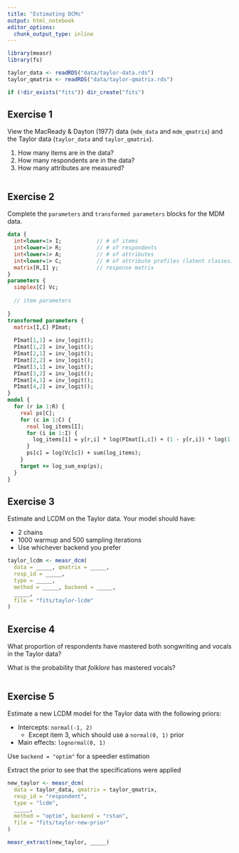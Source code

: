 ```yaml
---
title: "Estimating DCMs"
output: html_notebook
editor_options: 
  chunk_output_type: inline
---
```


```r
library(measr)
library(fs)

taylor_data <- readRDS("data/taylor-data.rds")
taylor_qmatrix <- readRDS("data/taylor-qmatrix.rds")

if (!dir_exists("fits")) dir_create("fits")
```

## Exercise 1

View the MacReady & Dayton (1977) data (`mdm_data` and `mdm_qmatrix`) and the Taylor data (`taylor_data` and `taylor_qmatrix`).

1. How many items are in the data?
2. How many respondents are in the data?
3. How many attributes are measured?

```r

```

## Exercise 2

Complete the `parameters` and `transformed parameters` blocks for the MDM data.

```stan
data {
  int<lower=1> I;           // # of items
  int<lower=1> R;           // # of respondents 
  int<lower=1> A;           // # of attributes
  int<lower=1> C;           // # of attribute profiles (latent classes) 
  matrix[R,I] y;            // response matrix
}
parameters {
  simplex[C] Vc;
  
  // item parameters
  
}
transformed parameters {
  matrix[I,C] PImat;
  
  PImat[1,1] = inv_logit();
  PImat[1,2] = inv_logit();
  PImat[2,1] = inv_logit();
  PImat[2,2] = inv_logit();
  PImat[3,1] = inv_logit();
  PImat[3,2] = inv_logit();
  PImat[4,1] = inv_logit();
  PImat[4,2] = inv_logit();
}
model {
  for (r in 1:R) {
    real ps[C];
    for (c in 1:C) {
      real log_items[I];
      for (i in 1:I) {
        log_items[i] = y[r,i] * log(PImat[i,c]) + (1 - y[r,i]) * log(1 - pi[i,c]);
      }
      ps[c] = log(Vc[c]) + sum(log_items);
    }
    target += log_sum_exp(ps);
  }
}
```

## Exercise 3

Estimate and LCDM on the Taylor data. Your model should have:

* 2 chains
* 1000 warmup and 500 sampling iterations
* Use whichever backend you prefer

```r
taylor_lcdm <- measr_dcm(
  data = _____, qmatrix = _____,
  resp_id = _____,
  type = _____,
  method = _____, backend = _____,
  _____,
  file = "fits/taylor-lcdm"
)
```

## Exercise 4

What proportion of respondents have mastered both songwriting and vocals in the Taylor data?

What is the probability that *folklore* has mastered vocals?

```r

```

## Exercise 5

Estimate a new LCDM model for the Taylor data with the following priors:

* Intercepts: `normal(-1, 2)`
  * Except item 3, which should use a `normal(0, 1)` prior
* Main effects: `lognormal(0, 1)`

Use `backend = "optim"` for a speedier estimation

Extract the prior to see that the specifications were applied

```r
new_taylor <- measr_dcm(
  data = taylor_data, qmatrix = taylor_qmatrix,
  resp_id = "respondent",
  type = "lcdm",
  _____,
  method = "optim", backend = "rstan",
  file = "fits/taylor-new-prior"
)

measr_extract(new_taylor, _____)
```
